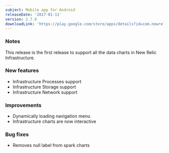 ```yaml
---
subject: Mobile app for Android
releaseDate: '2017-01-11'
version: 2.7.0
downloadLink: 'https://play.google.com/store/apps/details?id=com.newrelic.rpm&hl=en'
---
```


### Notes

This release is the first release to support all the data charts in New Relic Infrastructure.

### New features

* Infrastructure Processes support
* Infrastructure Storage support
* Infrastructure Network support

### Improvements

* Dynamically loading navigation menu
* Infrastructure charts are now interactive

### Bug fixes

* Removes null label from spark charts
